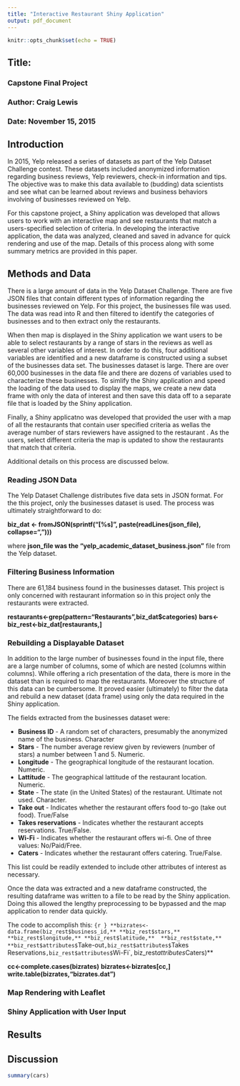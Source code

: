 ```yaml
---
title: "Interactive Restaurant Shiny Application"
output: pdf_document
---
```


```r
knitr::opts_chunk$set(echo = TRUE)
```

## Title: 
### Capstone Final Project
### Author: Craig Lewis
### Date:   November 15, 2015

## Introduction
In 2015, Yelp released a series of datasets as part of the Yelp Dataset Challenge contest. These datasets included anonymized information regarding business reviews, Yelp reviewers, check-in information and tips. The objective was to make this data available to (budding) data scientists and see what can be learned about reviews and business behaviors involving of businesses reviewed on Yelp.

For this capstone project, a Shiny application was developed that allows users to work with an interactive map and see restaurants that match a users-specified selection of criteria.  In developing the interactive application, the data was analyzed, cleaned and saved in advance for quick rendering and use of the map. Details of this process along with some summary metrics are provided in this paper. 

## Methods and Data
There is a large amount of data in the Yelp Dataset Challenge. There are five JSON files that contain different types of information regarding the businesses reviewed on Yelp. For this project, the businesses file was used. The data was read into R and then filtered to identify the categories of businesses and to then extract only the restaurants. 

When then map is displayed in the Shiny application we want users to be able to select restaurants by a range of stars in the reviews as well as several other variables of interest.  In order to do this, four additional variables are identified and a new dataframe is constructed using a subset of the businesses data set.  The businesses dataset is large. There are over 60,000 businesses in the data file and there are dozens of variables used to characterize these businesses. To simlify the Shiny application and speed the loading of the data used to display the maps, we create a new data frame with only the data of interest and then save this data off to a separate file that is loaded by the Shiny application. 

Finally, a Shiny applicatno was developed that provided the user with a map of all the restaurants that contain user specified criteria as wellas the average number of stars reviewers have assigned to the restaurant . As the users, select different criteria the map is updated to show the restaurants that match that criteria. 

Additional details on this process are discussed below. 


### Reading JSON Data
The Yelp Dataset Challenge distributes five data sets in JSON format. For the this project, only the businesses dataset is used. The process was ultimately straightforward to do: 

**biz_dat <- fromJSON(sprintf("[%s]", paste(readLines(json_file), collapse=",")))**

where **json_file was the "yelp_academic_dataset_business.json"** file from the Yelp dataset. 


### Filtering Business Information
There are 61,184 business found in the businesses dataset. This project is only concerned with restaurant information so in this project only the restaurants were extracted.  

**restaurants<-grep(pattern="Restaurants",biz_dat$categories)**
**bars<-biz_rest<-biz_dat[restaurants,]**

### Rebuilding a Displayable Dataset
In addition to the large number of businesses found in the input file, there are a large number of columns, some of which are nested (columns within columns). While offering  a rich presentation of the data, there is more in the dataset than is required to map the restaurants. Moreover the structure of this data can be cumbersome. It proved easier (ultimately) to filter the data and rebuild a new dataset (data frame) using only the data required in the Shiny application. 

The fields extracted from the businesses dataset were: 

* **Business ID** - A random set of characters, presumably the anonymized name of the business. Character
* **Stars** - The number average review given by reviewers (number of stars) a number between 1 and 5. Numeric.
* **Longitude** - The geographical longitude of the restaurant location. Numeric.
* **Lattitude** - The geographical lattitude of the restaurant location. Numeric. 
* **State** - The state (in the United States) of the restaurant. Ultimate not used. Character.
* **Take out** - Indicates whether the restaurant offers food to-go (take out food). True/False
* **Takes reservations** - Indicates whether the restaurant accepts reservations. True/False.
* **Wi-Fi** - Indicates whether the restaurant offers wi-fi. One of three values: No/Paid/Free.
* **Caters** - Indicates whether the restaurant offers catering. True/False.

This list could be readily extended to include other attributes of interest as necessary.

Once the data was extracted and a new dataframe constructed, the resulting dataframe was written to a file to be read by the Shiny application. Doing this allowed the lengthy preprocessing to be bypassed and the map application to render data quickly. 

The code to accomplish this: 
`{r }
**bizrates<-data.frame(biz_rest$business_id,**
**biz_rest$stars,**
**biz_rest$longitude,**
**biz_rest$latitude,** 
**biz_rest$state,**
**biz_rest$attributes$`Take-out`,biz_rest$attributes$`Takes Reservations`,biz_rest$attributes$`Wi-Fi`,**
**biz_rest$attributes$Caters)**
                    

**cc<-complete.cases(bizrates)**
**bizrates<-bizrates[cc,]**
**write.table(bizrates,"bizrates.dat")**

### Map Rendering with Leaflet

### Shiny Application with User Input

## Results

## Discussion




```r
summary(cars)
```


